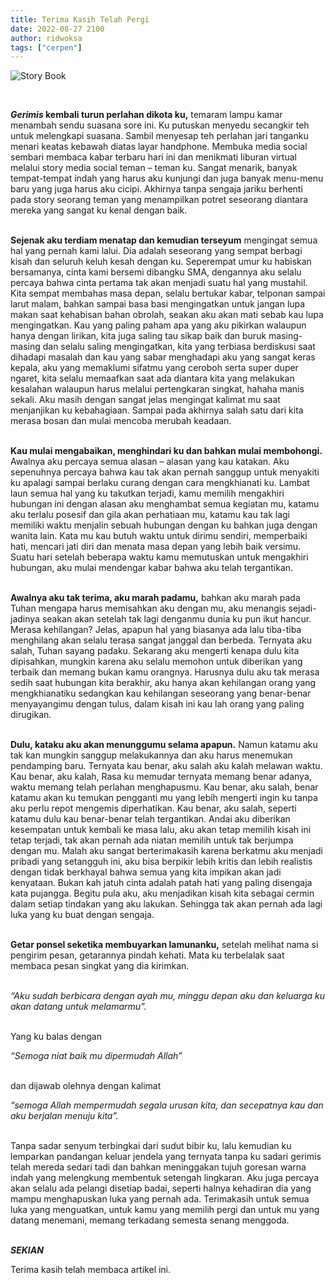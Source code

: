 ```yaml
---
title: Terima Kasih Telah Pergi 
date: 2022-08-27 2100
author: ridwoksa
tags: ["cerpen"]
---
```



![](https://cdn.pixabay.com/photo/2018/01/04/09/39/love-story-3060241_960_720.jpg "Story Book")

<br/>

**_Gerimis_ kembali turun perlahan dikota ku,**
temaram lampu kamar menambah sendu suasana sore ini. Ku putuskan menyedu secangkir teh untuk melengkapi suasana. Sambil menyesap teh perlahan jari tanganku menari keatas kebawah diatas layar handphone. Membuka media social sembari membaca kabar terbaru hari ini dan menikmati liburan virtual melalui story media social teman – teman ku. Sangat menarik, banyak tempat-tempat indah yang harus aku kunjungi dan juga banyak menu-menu  baru yang juga harus aku cicipi. Akhirnya tanpa sengaja jariku berhenti pada story seorang teman yang menampilkan potret seseorang diantara mereka yang sangat ku kenal dengan baik.<br/><br/>

**Sejenak aku terdiam menatap dan kemudian terseyum**
mengingat semua hal yang pernah kami lalui. Dia adalah seseorang yang sempat berbagi kisah dan seluruh keluh kesah dengan ku. Seperempat umur ku habiskan bersamanya, cinta kami bersemi dibangku SMA, dengannya aku selalu percaya bahwa cinta pertama tak akan menjadi suatu hal yang mustahil. Kita sempat membahas masa depan, selalu bertukar kabar, telponan sampai larut malam, bahkan sampai basa basi mengingatkan untuk jangan lupa makan saat kehabisan bahan obrolah, seakan aku akan mati sebab kau lupa mengingatkan. Kau yang paling paham apa yang aku pikirkan walaupun hanya dengan lirikan, kita juga saling tau sikap baik dan buruk masing-masing dan selalu saling mengingatkan, kita yang terbiasa berdiskusi saat dihadapi masalah dan kau yang sabar menghadapi aku yang sangat keras kepala, aku yang memaklumi sifatmu yang ceroboh serta super duper ngaret, kita selalu memaafkan saat ada diantara kita yang melakukan kesalahan walaupun harus melalui pertengkaran singkat,  hahaha manis sekali. Aku masih dengan sangat jelas mengingat kalimat mu saat menjanjikan ku kebahagiaan. Sampai pada akhirnya salah satu dari kita merasa bosan dan mulai mencoba merubah keadaan.<br/><br/>

**Kau mulai mengabaikan, menghindari ku dan bahkan mulai membohongi.**
Awalnya aku percaya semua alasan – alasan yang kau katakan. Aku sepenuhnya percaya bahwa kau tak akan pernah sanggup untuk menyakiti ku apalagi sampai berlaku curang dengan cara mengkhianati ku. Lambat laun semua hal yang ku takutkan terjadi, kamu memilih mengakhiri hubungan ini dengan alasan aku menghambat semua kegiatan mu, katamu aku terlalu posesif dan gila akan perhatiaan mu, katamu kau tak lagi memiliki waktu menjalin sebuah hubungan dengan ku bahkan juga dengan wanita lain. Kata mu kau butuh waktu untuk dirimu sendiri, memperbaiki hati, mencari jati diri dan menata masa depan yang lebih baik versimu. Suatu hari setelah beberapa waktu kamu memutuskan untuk mengakhiri hubungan, aku mulai mendengar kabar bahwa aku telah tergantikan.<br/><br/>

**Awalnya aku tak terima, aku marah padamu,**
bahkan aku marah pada Tuhan mengapa harus memisahkan aku dengan mu, aku menangis sejadi-jadinya seakan akan setelah tak lagi denganmu dunia ku pun ikut hancur. Merasa kehilangan? Jelas, apapun hal yang biasanya ada lalu tiba-tiba menghilang akan selalu terasa sangat janggal dan berbeda. Ternyata aku salah, Tuhan sayang padaku. Sekarang aku mengerti kenapa dulu kita dipisahkan, mungkin karena aku selalu memohon untuk diberikan yang terbaik dan memang bukan kamu orangnya. Harusnya dulu aku tak merasa sedih saat hubungan kita berakhir, aku hanya akan kehilangan orang yang mengkhianatiku sedangkan kau kehilangan seseorang yang benar-benar menyayangimu dengan tulus, dalam kisah ini kau lah orang yang paling dirugikan.<br/><br/>

**Dulu, kataku aku akan menunggumu selama apapun.**
Namun katamu aku tak kan mungkin sanggup melakukannya dan aku harus menemukan pendamping baru. Ternyata kau benar, aku salah aku kalah melawan waktu. Kau benar, aku kalah, Rasa ku memudar ternyata memang benar adanya, waktu memang telah perlahan menghapusmu. Kau benar, aku salah, benar katamu akan ku temukan pengganti mu yang lebih mengerti ingin ku tanpa aku perlu repot mengemis diperhatikan. Kau benar, aku salah, seperti katamu dulu kau benar-benar telah tergantikan. Andai aku diberikan kesempatan untuk kembali ke masa lalu, aku akan tetap memilih kisah ini tetap terjadi, tak akan pernah ada niatan memilih untuk tak berjumpa dengan mu. Malah aku sangat berterimakasih karena berkatmu aku menjadi pribadi yang setangguh ini, aku bisa berpikir lebih kritis dan lebih realistis dengan tidak berkhayal bahwa semua yang kita impikan akan jadi kenyataan. Bukan kah jatuh cinta adalah patah hati yang paling disengaja kata pujangga. Begitu pula aku, aku menjadikan kisah kita sebagai cermin dalam setiap tindakan yang aku lakukan. Sehingga tak akan pernah ada lagi luka yang ku buat dengan sengaja.<br/><br/>

**Getar ponsel seketika membuyarkan lamunanku,** 
setelah melihat nama si pengirim pesan, getarannya pindah kehati. Mata ku terbelalak saat membaca pesan singkat yang dia kirimkan.<br/><br/>

*“Aku sudah berbicara dengan ayah mu, minggu depan aku dan keluarga ku akan datang untuk melamarmu”.*
 
<br/>
Yang ku balas dengan

*“Semoga niat baik mu dipermudah Allah”*

<br/>
dan dijawab olehnya dengan kalimat

*“semoga Allah mempermudah segala urusan kita, dan secepatnya kau dan aku berjalan menuju kita”.*

<br/>
Tanpa sadar senyum terbingkai dari sudut bibir ku, lalu kemudian ku lemparkan pandangan keluar jendela yang ternyata tanpa ku sadari gerimis telah mereda sedari tadi dan bahkan meninggakan tujuh goresan warna indah yang melengkung membentuk setengah lingkaran. Aku juga percaya akan selalu ada pelangi disetiap badai, seperti halnya kehadiran dia yang mampu menghapuskan luka yang pernah ada. Terimakasih untuk semua luka yang menguatkan, untuk kamu yang memilih pergi dan untuk mu yang datang menemani, memang terkadang semesta senang menggoda.<br/><br/>

 

***SEKIAN***

Terima kasih telah membaca artikel ini.